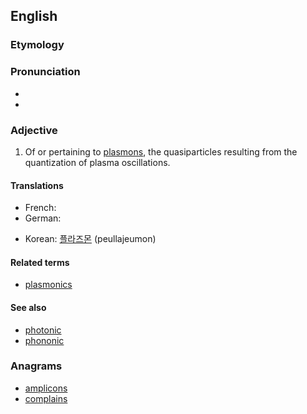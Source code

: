 ==English==

===Etymology===

{{suffix|plasmon|ic}}
===Pronunciation===
* {{IPA|plæzˈmɒnɪk}}
* {{rhymes|ɒnɪk}}

===Adjective===
{{en-adj|-}}

# {{context|physics|nanotechnology|lang=en}} Of or pertaining to [[plasmon]]s, the quasiparticles resulting from the quantization of plasma oscillations.

====Translations====
{{trans-top|of or pertaining to plasmons}}
* French: {{t+|fr|plasmonique}}
* German: {{t|de|plasmonisch}}
{{trans-mid}}
* Korean: [[플라즈몬]] (peullajeumon) <!--noun, but also used determinatively-->
{{trans-bottom}}

====Related terms====
* [[plasmonics]]

====See also====
* [[photonic]]
* [[phononic]]

===Anagrams===
* [[amplicons#English|amplicons]]
* [[complains#English|complains]]